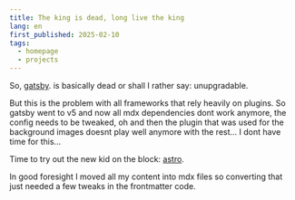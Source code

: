 ```yaml
---
title: The king is dead, long live the king
lang: en
first_published: 2025-02-10
tags:
  - homepage
  - projects
---
```


So, [gatsby](https://www.gatsbyjs.com/). is basically dead or shall I rather say: unupgradable.

But this is the problem with all frameworks that rely heavily on plugins. So gatsby went to v5 and now all mdx
dependencies dont work anymore, the config needs to be tweaked, oh and then the plugin that was used for the background
images doesnt play well anymore with the rest... I dont have time for this...

Time to try out the new kid on the block: [astro](https://astro.build/).

In good foresight I moved all my content into mdx files so converting that just needed a few tweaks in the frontmatter
code.
